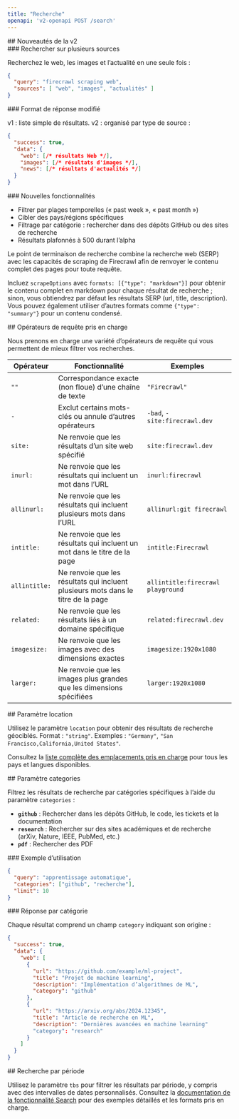 ```yaml
---
title: "Recherche"
openapi: 'v2-openapi POST /search'
---
```


<div id="whats-new-in-v2">
  ## Nouveautés de la v2
</div>

<div id="search-multiple-sources">
  ### Rechercher sur plusieurs sources
</div>

Recherchez le web, les images et l’actualité en une seule fois :

```json
{
  "query": "firecrawl scraping web",
  "sources": [ "web", "images", "actualités" ]
}
```


<div id="response-format-changed">
  ### Format de réponse modifié
</div>

v1 : liste simple de résultats. v2 : organisé par type de source :

```json
{
  "success": true,
  "data": {
    "web": [/* résultats Web */],
    "images": [/* résultats d'images */],
    "news": [/* résultats d'actualités */]
  }
}
```


<div id="new-features">
  ### Nouvelles fonctionnalités
</div>

- Filtrer par plages temporelles (« past week », « past month »)
- Cibler des pays/régions spécifiques
- Filtrage par catégorie : rechercher dans des dépôts GitHub ou des sites de recherche
- Résultats plafonnés à 500 durant l’alpha

Le point de terminaison de recherche combine la recherche web (SERP) avec les capacités de scraping de Firecrawl afin de renvoyer le contenu complet des pages pour toute requête.

Incluez `scrapeOptions` avec `formats: [{"type": "markdown"}]` pour obtenir le contenu complet en markdown pour chaque résultat de recherche ; sinon, vous obtiendrez par défaut les résultats SERP (url, title, description). Vous pouvez également utiliser d’autres formats comme `{"type": "summary"}` pour un contenu condensé.

<div id="supported-query-operators">
  ## Opérateurs de requête pris en charge
</div>

Nous prenons en charge une variété d’opérateurs de requête qui vous permettent de mieux filtrer vos recherches.

| Opérateur | Fonctionnalité | Exemples |
---|-|-|
| `""` | Correspondance exacte (non floue) d’une chaîne de texte | `"Firecrawl"`
| `-` | Exclut certains mots-clés ou annule d’autres opérateurs | `-bad`, `-site:firecrawl.dev`
| `site:` | Ne renvoie que les résultats d’un site web spécifié | `site:firecrawl.dev`
| `inurl:` | Ne renvoie que les résultats qui incluent un mot dans l’URL | `inurl:firecrawl`
| `allinurl:` | Ne renvoie que les résultats qui incluent plusieurs mots dans l’URL | `allinurl:git firecrawl`
| `intitle:` | Ne renvoie que les résultats qui incluent un mot dans le titre de la page | `intitle:Firecrawl`
| `allintitle:` | Ne renvoie que les résultats qui incluent plusieurs mots dans le titre de la page | `allintitle:firecrawl playground`
| `related:` | Ne renvoie que les résultats liés à un domaine spécifique | `related:firecrawl.dev`
| `imagesize:` | Ne renvoie que les images avec des dimensions exactes | `imagesize:1920x1080`
| `larger:` | Ne renvoie que les images plus grandes que les dimensions spécifiées | `larger:1920x1080`

<div id="location-parameter">
  ## Paramètre location
</div>

Utilisez le paramètre `location` pour obtenir des résultats de recherche géociblés. Format : `"string"`. Exemples : `"Germany"`, `"San Francisco,California,United States"`.

Consultez la [liste complète des emplacements pris en charge](https://firecrawl.dev/search_locations.json) pour tous les pays et langues disponibles.

<div id="categories-parameter">
  ## Paramètre categories
</div>

Filtrez les résultats de recherche par catégories spécifiques à l’aide du paramètre `categories` :

- **`github`** : Rechercher dans les dépôts GitHub, le code, les tickets et la documentation
- **`research`** : Rechercher sur des sites académiques et de recherche (arXiv, Nature, IEEE, PubMed, etc.)
- **`pdf`** : Rechercher des PDF

<div id="example-usage">
  ### Exemple d’utilisation
</div>

```json
{
  "query": "apprentissage automatique",
  "categories": ["github", "recherche"],
  "limit": 10
}
```


<div id="category-response">
  ### Réponse par catégorie
</div>

Chaque résultat comprend un champ `category` indiquant son origine :

```json
{
  "success": true,
  "data": {
    "web": [
      {
        "url": "https://github.com/example/ml-project",
        "title": "Projet de machine learning",
        "description": "Implémentation d’algorithmes de ML",
        "category": "github"
      },
      {
        "url": "https://arxiv.org/abs/2024.12345",
        "title": "Article de recherche en ML",
        "description": "Dernières avancées en machine learning"
        "category": "research"
      }
    ]
  }
}
```


<div id="time-based-search">
  ## Recherche par période
</div>

Utilisez le paramètre `tbs` pour filtrer les résultats par période, y compris avec des intervalles de dates personnalisés. Consultez la [documentation de la fonctionnalité Search](https://docs.firecrawl.dev/features/search#time-based-search) pour des exemples détaillés et les formats pris en charge.